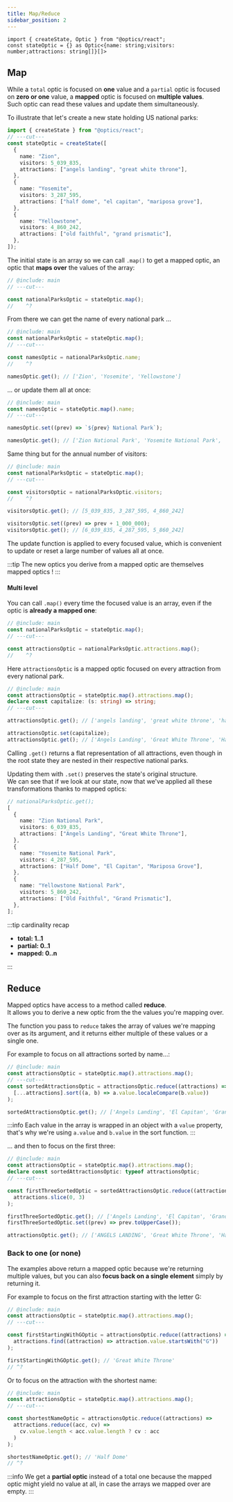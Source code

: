 ```yaml
---
title: Map/Reduce
sidebar_position: 2
---
```


```twoslash include main
import { createState, Optic } from "@optics/react";
const stateOptic = {} as Optic<{name: string;visitors: number;attractions: string[]}[]>
```

## Map

While a `total` optic is focused on **one** value and a `partial` optic is focused on **zero or one** value, a **mapped** optic is focused on **multiple values**.  
Such optic can read these values and update them simultaneously.

To illustrate that let's create a new state holding US national parks:

```ts twoslash
import { createState } from "@optics/react";
// ---cut---
const stateOptic = createState([
  {
    name: "Zion",
    visitors: 5_039_835,
    attractions: ["angels landing", "great white throne"],
  },
  {
    name: "Yosemite",
    visitors: 3_287_595,
    attractions: ["half dome", "el capitan", "mariposa grove"],
  },
  {
    name: "Yellowstone",
    visitors: 4_860_242,
    attractions: ["old faithful", "grand prismatic"],
  },
]);
```

The initial state is an array so we can call `.map()` to get a mapped optic, an optic that **maps over** the values of the array:

```ts twoslash
// @include: main
// ---cut---

const nationalParksOptic = stateOptic.map();
//    ^?
```

From there we can get the name of every national park ...

```ts twoslash
// @include: main
const nationalParksOptic = stateOptic.map();
// ---cut---

const namesOptic = nationalParksOptic.name;
//    ^?

namesOptic.get(); // ['Zion', 'Yosemite', 'Yellowstone']
```

... or update them all at once:

```ts twoslash
// @include: main
const namesOptic = stateOptic.map().name;
// ---cut---

namesOptic.set((prev) => `${prev} National Park`);

namesOptic.get(); // ['Zion National Park', 'Yosemite National Park', 'Yellowstone National Park']
```

Same thing but for the annual number of visitors:

```ts twoslash
// @include: main
const nationalParksOptic = stateOptic.map();
// ---cut---

const visitorsOptic = nationalParksOptic.visitors;
//    ^?

visitorsOptic.get(); // [5_039_835, 3_287_595, 4_860_242]

visitorsOptic.set((prev) => prev + 1_000_000);
visitorsOptic.get(); // [6_039_835, 4_287_595, 5_860_242]
```

The update function is applied to every focused value, which is convenient to update or reset a large number of values all at once.

:::tip
The new optics you derive from a mapped optic are themselves mapped optics !
:::

#### Multi level

You can call `.map()` every time the focused value is an array, even if the optic is **already a mapped one**:

```ts twoslash
// @include: main
const nationalParksOptic = stateOptic.map();
// ---cut---

const attractionsOptic = nationalParksOptic.attractions.map();
//    ^?
```

Here `attractionsOptic` is a mapped optic focused on every attraction from every national park.

```ts twoslash
// @include: main
const attractionsOptic = stateOptic.map().attractions.map();
declare const capitalize: (s: string) => string;
// ---cut---

attractionsOptic.get(); // ['angels landing', 'great white throne', 'half dome', 'el capitan', 'mariposa grove', 'old faithful', 'grand prismatic']

attractionsOptic.set(capitalize);
attractionsOptic.get(); // ['Angels Landing', 'Great White Throne', 'Half Dome', 'El Capitan', 'Mariposa Grove', 'Old Faithful', 'Grand Prismatic']
```

Calling `.get()` returns a flat representation of all attractions, even though in the root state they are nested in their respective national parks.

Updating them with `.set()` preserves the state's original structure.  
We can see that if we look at our state, now that we've applied all these transformations thanks to mapped optics:

```ts
// nationalParksOptic.get();
[
  {
    name: "Zion National Park",
    visitors: 6_039_835,
    attractions: ["Angels Landing", "Great White Throne"],
  },
  {
    name: "Yosemite National Park",
    visitors: 4_287_595,
    attractions: ["Half Dome", "El Capitan", "Mariposa Grove"],
  },
  {
    name: "Yellowstone National Park",
    visitors: 5_860_242,
    attractions: ["Old Faithful", "Grand Prismatic"],
  },
];
```

:::tip cardinality recap

- **total: 1..1**
- **partial: 0..1**
- **mapped: 0..n**

:::

## Reduce

Mapped optics have access to a method called **reduce**.  
It allows you to derive a new optic from the the values you're mapping over.

The function you pass to `reduce` takes the array of values we're mapping over as its argument, and it returns either multiple of these values or a single one.

For example to focus on all attractions sorted by name...:

```ts twoslash
// @include: main
const attractionsOptic = stateOptic.map().attractions.map();
// ---cut---
const sortedAttractionsOptic = attractionsOptic.reduce((attractions) =>
  [...attractions].sort((a, b) => a.value.localeCompare(b.value))
);

sortedAttractionsOptic.get(); // ['Angels Landing', 'El Capitan', 'Grand Prismatic', 'Great White Throne', 'Half Dome', 'Mariposa Grove', 'Old Faithful']
```

:::info
Each value in the array is wrapped in an object with a `value` property, that's why we're using `a.value` and `b.value` in the sort function.
:::

... and then to focus on the first three:

```ts twoslash
// @include: main
const attractionsOptic = stateOptic.map().attractions.map();
declare const sortedAttractionsOptic: typeof attractionsOptic;
// ---cut---

const firstThreeSortedOptic = sortedAttractionsOptic.reduce((attractions) =>
  attractions.slice(0, 3)
);

firstThreeSortedOptic.get(); // ['Angels Landing', 'El Capitan', 'Grand Prismatic']
firstThreeSortedOptic.set((prev) => prev.toUpperCase());

attractionsOptic.get(); // ['ANGELS LANDING', 'Great White Throne', 'Half Dome', 'EL CAPITAN', 'Old Faithful', 'Mariposa Grove', 'GRAND PRISMATIC']
```

### Back to one (or none)

The examples above return a mapped optic because we're returning multiple values,
but you can also **focus back on a single element** simply by returning it.

For example to focus on the first attraction starting with the letter G:

```ts twoslash
// @include: main
const attractionsOptic = stateOptic.map().attractions.map();
// ---cut---

const firstStartingWithGOptic = attractionsOptic.reduce((attractions) =>
  attractions.find((attraction) => attraction.value.startsWith("G"))
);

firstStartingWithGOptic.get(); // 'Great White Throne'
// ^?
```

Or to focus on the attraction with the shortest name:

```ts twoslash
// @include: main
const attractionsOptic = stateOptic.map().attractions.map();
// ---cut---

const shortestNameOptic = attractionsOptic.reduce((attractions) =>
  attractions.reduce((acc, cv) =>
    cv.value.length < acc.value.length ? cv : acc
  )
);

shortestNameOptic.get(); // 'Half Dome'
// ^?
```

:::info
We get a **partial optic** instead of a total one because the mapped optic might yield no value at all, in case the arrays we mapped over are empty.
:::
